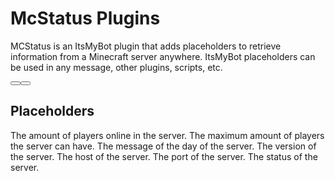 # McStatus Plugins
MCStatus is an ItsMyBot plugin that adds placeholders to retrieve information from a Minecraft server anywhere. ItsMyBot placeholders can be used in any message, other plugins, scripts, etc.

<div className="not-prose mb-16 mt-6 flex flex-wrap gap-3">
  <Button href="https://builtbybit.com/resources/31222/" arrow="right" children="Download" />
  <Button href="https://discord.gg/itsme-to" children="Support" variant="outline" />
</div>

## Placeholders
<Properties>
  <Property name="%mcstatus_<server>_players%">
    The amount of players online in the server.
  </Property>
  <Property name="%mcstatus_<server>_max_players%">
    The maximum amount of players the server can have.
  </Property>
  <Property name="%mcstatus_<server>_motd%">
    The message of the day of the server.
  </Property>
  <Property name="%mcstatus_<server>_version%">
    The version of the server.
  </Property>
  <Property name="%mcstatus_<server>_host%">
    The host of the server.
  </Property>
  <Property name="%mcstatus_<server>_port%">
    The port of the server.
  </Property>
  <Property name="%mcstatus_<server>_status%">
    The status of the server.
  </Property>
</Properties>